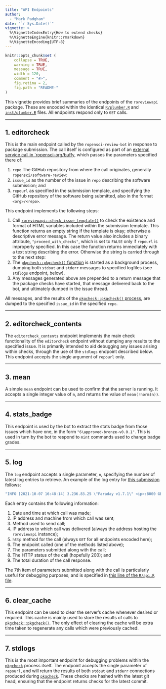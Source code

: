 ```yaml
---
title: "API Endpoints"
author: 
  - "Mark Padgham"
date: "`r Sys.Date()`"
vignette: >
  %\VignetteIndexEntry{How to extend checks}
  %\VignetteEngine{knitr::rmarkdown}
  %\VignetteEncoding{UTF-8}
---
```


```r
knitr::opts_chunk$set (
    collapse = TRUE,
    warning = TRUE,
    message = TRUE,
    width = 120,
    comment = "#>",
    fig.retina = 2,
    fig.path = "README-"
)
```

This vignette provides brief summaries of the endpoints of the `roreviewapi`
package. These are encoded within the identical
[`R/plumber.R`](https://github.com/ropensci-review-tools/roreviewapi/blob/main/R/plumber.R)
and
[`inst/plumber.R`](https://github.com/ropensci-review-tools/roreviewapi/blob/main/inst/plumber.R)
files. All endpoints respond only to `GET` calls.

---

## 1. editorcheck

This is the main endpoint called by the `ropensci-review-bot` in response to
package submission. The call itself is configured as part of an [external
service call in
`ropensci-org/buffy](https://github.com/ropensci-org/buffy/blob/82dd29bae4aeaa6bf5ca77b27be82cacd3a1ba04/config/settings-production.yml#L18-L32), which passes the parameters specified there of:

1. `repo` The GitHub repository from where the call originates, generally
   `ropensci/software-review`;
2. `issue_id` as the number of the issue in `repo` describing the software
   submission; and
3. `repourl` as specified in the submission template, and specifying the GitHub
   repository of the software being submitted, also in the format
   `<org>/<repo>`.

This endpoint implements the following steps:

1. Call
   [`roreviewapi::check_issue_template()`](https://docs.ropensci.org/roreviewapi/reference/check_issue_template.html)
   to check the existence and format of HTML variables included within the
   submission template. This function returns an empty string if the template
   is okay; otherwise a descriptive error message. The return value also
   includes a binary attribute, `"proceed_with_checks"`, which is set to
   `FALSE` only if `repourl` is improperly specified. In this case the function
   returns immediately with a text string describing the error. Otherwise the string is carried through to the next step:
2. The [`pkgcheck::pkgcheck()`
   function](https://github.com/ropensci-review-tools/pkgcheck) is started as
   a background process, dumping both `stdout` and `stderr` messages to
   specified logfiles (see `stdlogs` endpoint, below).
3. Any messages generated above are prepended to a return message that the
   package checks have started, that message delivered back to the bot, and
   ultimately dumped in the issue thread.

All messages, and the results of the [`pkgcheck::pkgcheck()`
process](https://github.com/ropensci-review-tools/pkgcheck), are dumped to the
specified `issue_id` in the specified `repo`.

---

## 2. editorcheck_contents

The `editorcheck_contents` endpoint implements the main check functionality of
the `editorcheck` endpoint without dumping any results to the specified issue.
It is primarily intended to aid debugging any issues arising within checks,
through the use of the `stdlogs` endpoint described below. This endpoint
accepts the single argument of `repourl` only.


---

## 3. mean

A simple `mean` endpoint can be used to confirm that the server is running. It
accepts a single integer value of `n`, and returns the value of
`mean(rnorm(n))`.

---

## 4. stats_badge

This endpoint is used by the bot to extract the stats badge from those issues
which have one, in the form `"6\approved-bronze-v0.0.1"`. This is used in turn
by the bot to respond to `mint` commands used to change badge grades.

---

## 5. log

The `log` endpoint accepts a single parameter, `n`, specifying the number of
latest log entries to retrieve. An example of the log entry for [this
submission](https://github.com/ropensci/software-review/issues/470) follows:


```r
"INFO [2021-10-07 16:48:14] 3.236.83.25 \"Faraday v1.7.1\" <ip>:8000 GET /editorcheck ?bot_name=ropensci-review-bot&issue_author=ewallace&issue_id=470&repo=ropensci%2Fsoftware-review&repourl=https%3A%2F%2Fgithub.com%2Fewallace%2Ftidyqpcr&sender=ewallace 200 1.964"
```

Each entry contains the following information:

1. Date and time at which call was made;
2. IP address and machine from which call was sent;
3. Method used to send call;
4. IP address to which call was delivered (always the address hosting the
   `roreviewapi` instance);
5. `http` method for the call (always `GET` for all endpoints encoded here);
6. The endpoint called (one of the methods listed above);
7. The parameters submitted along with the call;
8. The HTTP status of the call (hopefully 200); and
9. The total duration of the call response.

The 7th item of parameters submitted along with the call is particularly useful
for debugging purposes; and is specified in [this line of the `R/api.R`
file](https://github.com/ropensci-review-tools/roreviewapi/blob/e912885f516198efac885f9923318467c304df5a/R/api.R#L86).

---

## 6. clear_cache

This endpoint can be used to clear the server's cache whenever desired or
required. This cache is mainly used to store the results of calls to
[`pkgcheck::pkgcheck()`](https://github.com/ropensci-review-tools/pkgcheck).
The only effect of clearing the cache will be extra time taken to regenerate
any calls which were previously cached.

---

## 7. stdlogs

This is the most important endpoint for debugging problems within the 
[`pkgcheck`](https://github.com/ropensci-review-tools/pkgcheck) process itself.
The endpoint accepts the single parameter of `repourl`, and will return the
results of both `stdout` and `stderr` connections produced during 
[`pkgcheck`](https://github.com/ropensci-review-tools/pkgcheck). These checks
are hashed with the latest git head, ensuring that the endpoint returns checks
for the latest commit.
